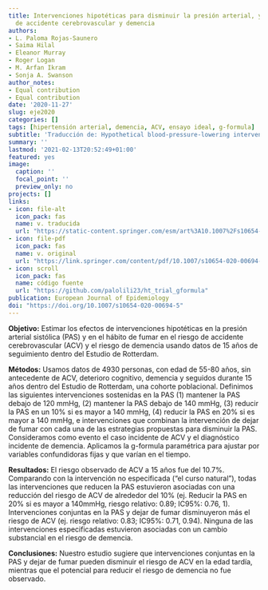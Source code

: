 ```yaml
---
title: Intervenciones hipotéticas para disminuir la presión arterial, y el riesgo
  de accidente cerebrovascular y demencia
authors: 
- L. Paloma Rojas-Saunero
- Saima Hilal
- Eleanor Murray
- Roger Logan
- M. Arfan Ikram
- Sonja A. Swanson
author_notes:
- Equal contribution
- Equal contribution
date: '2020-11-27'
slug: eje2020
categories: []
tags: [hipertensión arterial, demencia, ACV, ensayo ideal, g-formula]
subtitle: 'Traducción de: Hypothetical blood-pressure-lowering interventions and risk of stroke and dementia.'
summary: ''
lastmod: '2021-02-13T20:52:49+01:00'
featured: yes
image:
  caption: ''
  focal_point: ''
  preview_only: no
projects: []
links:
- icon: file-alt
  icon_pack: fas
  name: v. traducida
  url: "https://static-content.springer.com/esm/art%3A10.1007%2Fs10654-020-00694-5/MediaObjects/10654_2020_694_MOESM2_ESM.pdf"
- icon: file-pdf
  icon_pack: fas
  name: v. original
  url: "https://link.springer.com/content/pdf/10.1007/s10654-020-00694-5.pdf"
- icon: scroll
  icon_pack: fas
  name: código fuente
  url: "https://github.com/palolili23/ht_trial_gformula"
publication: European Journal of Epidemiology
doi: "https://doi.org/10.1007/s10654-020-00694-5"
---
```


**Objetivo:** Estimar los efectos de intervenciones hipotéticas en la presión arterial sistólica (PAS) y en el hábito de fumar en el riesgo de accidente cerebrovascular (ACV) y el riesgo de demencia usando datos de 15 años de
seguimiento dentro del Estudio de Rotterdam.

**Métodos:** Usamos datos de 4930 personas, con edad de 55-80 años, sin antecedente de ACV, deterioro cognitivo, demencia y seguidos durante 15 años dentro del Estudio de Rotterdam, una cohorte poblacional. Definimos las siguientes intervenciones sostenidas en la PAS (1) mantener la PAS debajo de 120 mmHg, (2) mantener la PAS debajo de 140 mmHg, (3) reducir la PAS en un 10% si es mayor a 140 mmHg, (4) reducir la PAS en 20% si es mayor a 140 mmHg, e intervenciones que combinan la intervención de dejar de fumar con cada una de las estrategias propuestas para disminuir la PAS. Consideramos como evento el caso incidente de ACV y el diagnóstico incidente de demencia. Aplicamos la g-formula paramétrica para ajustar por variables confundidoras fijas y que varían en el tiempo.

**Resultados:** El riesgo observado de ACV a 15 años fue del 10.7%. Comparando con la intervención no especificada (“el curso natural”), todas las intervenciones que reducen la PAS estuvieron asociadas con una reducción del riesgo de ACV de alrededor del 10% (ej. Reducir la PAS en 20% si es mayor a 140mmHg, riesgo relativo: 0.89; IC95%: 0.76, 1). Intervenciones conjuntas en la PAS y dejar de fumar disminuyeron más el riesgo de ACV (ej. riesgo relativo: 0.83; IC95%: 0.71, 0.94). Ninguna de las intervenciones especificadas estuvieron
asociadas con un cambio substancial en el riesgo de demencia. 

**Conclusiones:** Nuestro estudio sugiere que intervenciones conjuntas en la PAS y dejar de fumar pueden disminuir el riesgo de ACV en la edad tardía, mientras que el potencial para reducir el riesgo de demencia no fue
observado.
